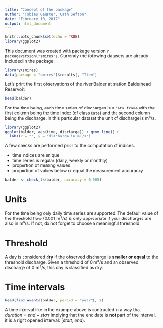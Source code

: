 ```yaml
---
title: "Concept of the package"
author: "Tobias Gauster, Cath Sefton"
date: "February 10, 2017"
output: html_document
---
```


```r
knitr::opts_chunk$set(echo = TRUE)
library(ggplot2)
```

This document was created with package version ``r packageVersion("smires")``.  Currently the following datasets are already included in the package:
```r
library(smires)
data(package = "smires")$results[, "Item"]
```

Let's print the first observations of the river Balder at station Balderhead Reservoir:
```r
head(balder)
```

For the time being, each time series of discharges is a `data.frame` with the first column being the time index (of class `Date`) and the second column being the discharge. In this particular dataset the unit of discharge is m³/s.
```r
library(ggplot2)
ggplot(balder, aes(time, discharge)) + geom_line() +
  labs(x = "", y = "discharge in m³/s")

```

A few checks are performed prior to the computation of indices. 

* time indices are unique
* time series is regular (daily, weekly or monthly)
* proportion of missing values
* proportion of values below or equal the measurement accurancy

```r
balder <- check_ts(balder, accuracy = 0.005)
```


# Units
For the time being only daily time series are supported. The default value of the threshold flow (0.001 m³/s) is only appropriate if your discharges are also in m³/s. If not, do not forget to choose a meaningful threshold. 

# Threshold 
A day is considered **dry** if the observed discharge is **smaller or equal** to the threshold discharge. Given a threshold of 0 m³/s and an observed discharge of 0 m³/s, this day is classified as dry. 

# Time intervals
```r
head(find_events(balder, period = "year"), 2)
```

A time interval like in the example above is contructed in a way that $duration = end - start$  implying that the end date is **not** part of the interval, it is a right opened interval: $[start,\ end)$. 